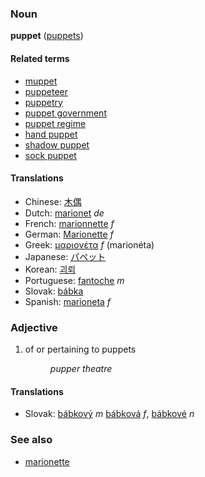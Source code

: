 ===Noun===
'''puppet''' ([[puppets]])

====Related terms====
*[[muppet]]
*[[puppeteer]]
*[[puppetry]]
*[[puppet government]]
*[[puppet regime]]
*[[hand puppet]]
*[[shadow puppet]]
*[[sock puppet]]

====Translations====
*Chinese: [[木偶]]
*Dutch: [[marionet]] ''de''
*French: [[marionnette]] ''f''
*German: [[Marionette]] ''f''
*Greek: [[μαριονέτα]] ''f'' (marion&eacute;ta)
*Japanese: [[パペット]]
*Korean: [[괴뢰]]
*Portuguese: [[fantoche]] ''m''
*Slovak: [[bábka]]
*Spanish: [[marioneta]] ''f''

=== Adjective ===
# of or pertaining to puppets
#: ''pupper theatre''

==== Translations ====
*Slovak: [[bábkový]] ''m'' [[bábková]] ''f'', [[bábkové]] ''n''

===See also===
*[[marionette]]
